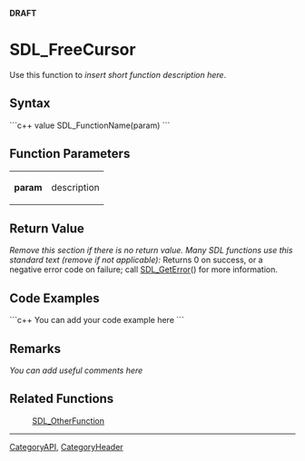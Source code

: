 <!-- pragma section-numbers off -->
<!-- pragma disable-camelcase -->
'''DRAFT'''

= SDL_FreeCursor =
Use this function to ''insert short function description here''.


== Syntax ==
```c++
value SDL_FunctionName(param)
```

== Function Parameters ==
{|
|'''param'''
|description
|}

== Return Value ==
''Remove this section if there is no return value.
Many SDL functions use this standard text (remove if not applicable):''
Returns 0 on success, or a negative error code on failure; call [[SDL_GetError]]() for more information.

== Code Examples ==
```c++
You can add your code example here
```

== Remarks ==
''You can add useful comments here''

== Related Functions ==
:[[SDL_OtherFunction]]

----
[[CategoryAPI]], [[CategoryHeader]]
